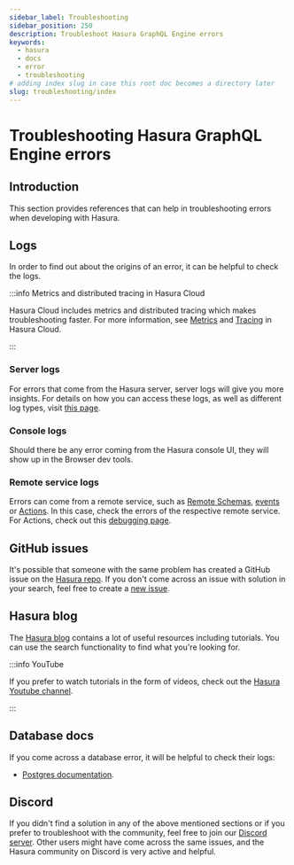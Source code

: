 ```yaml
---
sidebar_label: Troubleshooting
sidebar_position: 250
description: Troubleshoot Hasura GraphQL Engine errors
keywords:
  - hasura
  - docs
  - error
  - troubleshooting
# adding index slug in case this root doc becomes a directory later
slug: troubleshooting/index
---
```


# Troubleshooting Hasura GraphQL Engine errors

## Introduction

This section provides references that can help in troubleshooting errors
when developing with Hasura.

## Logs

In order to find out about the origins of an error, it can be helpful to
check the logs.

:::info Metrics and distributed tracing in Hasura Cloud

Hasura Cloud includes metrics and distributed tracing which makes
troubleshooting faster. For more information, see [Metrics](/observability/index.mdx)
and [Tracing](/observability/tracing.mdx) in Hasura Cloud.

:::

### Server logs

For errors that come from the Hasura server, server logs will give you
more insights. For details on how you can access these logs, as well as
different log types, visit [this page](/deployment/logging.mdx).

### Console logs

Should there be any error coming from the Hasura console UI, they will
show up in the Browser dev tools.

### Remote service logs

Errors can come from a remote service, such as
[Remote Schemas](/remote-schemas/index.mdx), [events](/event-triggers/index.mdx) or
[Actions](/actions/index.mdx). In this case, check the errors of the respective
remote service. For Actions, check out this [debugging page](/actions/debugging.mdx).

## GitHub issues

It's possible that someone with the same problem has created a GitHub
issue on the [Hasura repo](https://github.com/hasura/graphql-engine/issues). If you don't
come across an issue with solution in your search, feel free to create a
[new issue](https://github.com/hasura/graphql-engine/issues/new).

## Hasura blog

The [Hasura blog](https://hasura.io/blog/) contains a lot of useful
resources including tutorials. You can use the search functionality to
find what you're looking for.

:::info YouTube

If you prefer to watch tutorials in the form of videos, check out the
[Hasura Youtube
channel](https://www.youtube.com/channel/UCZo1ciR8pZvdD3Wxp9aSNhQ).

:::

## Database docs

If you come across a database error, it will be helpful to check their logs:

- [Postgres documentation](https://www.postgresql.org/docs/current/index.html).

## Discord

If you didn't find a solution in any of the above mentioned sections or
if you prefer to troubleshoot with the community, feel free to join our
[Discord server](https://hasura.io/discord). Other users might have come
across the same issues, and the Hasura community on Discord is very
active and helpful.
